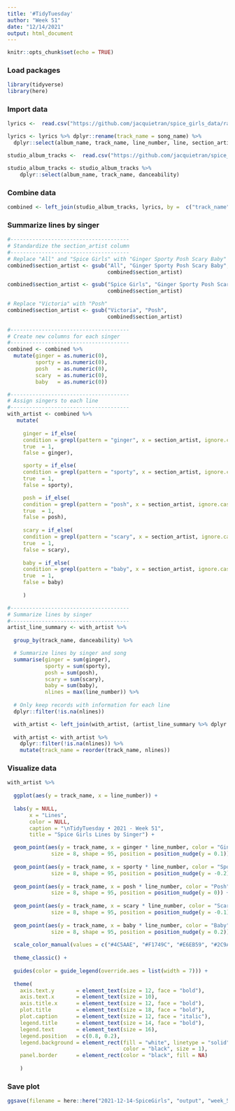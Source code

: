 ```yaml
---
title: '#TidyTuesday'
author: "Week 51"
date: "12/14/2021"
output: html_document
---
```


```r
knitr::opts_chunk$set(echo = TRUE)
```

### Load packages
```r
library(tidyverse)
library(here)
```

### Import data
```r

lyrics <-  read.csv("https://github.com/jacquietran/spice_girls_data/raw/main/data/lyrics.csv", header = TRUE)

lyrics <- lyrics %>% dplyr::rename(track_name = song_name) %>% 
  dplyr::select(album_name, track_name, line_number, line, section_artist)

studio_album_tracks <-  read.csv("https://github.com/jacquietran/spice_girls_data/raw/main/data/studio_album_tracks.csv", header = TRUE)

studio_album_tracks <- studio_album_tracks %>% 
    dplyr::select(album_name, track_name, danceability)


```

### Combine data
```r

combined <- left_join(studio_album_tracks, lyrics, by =  c("track_name", "album_name"))

```

### Summarize lines by singer
```r

#--------------------------------------
# Standardize the section_artist column
#--------------------------------------
# Replace "All" and "Spice Girls" with "Ginger Sporty Posh Scary Baby"
combined$section_artist <- gsub("All", "Ginger Sporty Posh Scary Baby", 
                                combined$section_artist)

combined$section_artist <- gsub("Spice Girls", "Ginger Sporty Posh Scary Baby", 
                                combined$section_artist)

# Replace "Victoria" with "Posh"
combined$section_artist <- gsub("Victoria", "Posh", 
                                combined$section_artist)
    
#--------------------------------------
# Create new columns for each singer
#--------------------------------------
combined <- combined %>% 
  mutate(ginger = as.numeric(0),
         sporty = as.numeric(0),
         posh   = as.numeric(0),
         scary  = as.numeric(0),
         baby   = as.numeric(0))

#--------------------------------------
# Assign singers to each line
#--------------------------------------
with_artist <- combined %>% 
   mutate(
     
     ginger = if_else(
     condition = grepl(pattern = "ginger", x = section_artist, ignore.case = TRUE),
     true  = 1,
     false = ginger),

     sporty = if_else(
     condition = grepl(pattern = "sporty", x = section_artist, ignore.case = TRUE),
     true  = 1,
     false = sporty),

     posh = if_else(
     condition = grepl(pattern = "posh", x = section_artist, ignore.case = TRUE),
     true  = 1,
     false = posh),
     
     scary = if_else(
     condition = grepl(pattern = "scary", x = section_artist, ignore.case = TRUE),
     true  = 1,
     false = scary),
     
     baby = if_else(
     condition = grepl(pattern = "baby", x = section_artist, ignore.case = TRUE),
     true  = 1,
     false = baby)
     
     )

#--------------------------------------
# Summarize lines by singer
#--------------------------------------
artist_line_summary <- with_artist %>%
  
  group_by(track_name, danceability) %>% 

  # Summarize lines by singer and song
  summarise(ginger = sum(ginger),
            sporty = sum(sporty),
            posh = sum(posh),
            scary = sum(scary),
            baby = sum(baby),
            nlines = max(line_number)) %>%
  
  # Only keep records with information for each line
  dplyr::filter(!is.na(nlines))

  with_artist <- left_join(with_artist, (artist_line_summary %>% dplyr::select(track_name, nlines)), by = "track_name")
  
  with_artist <- with_artist %>% 
    dplyr::filter(!is.na(nlines)) %>% 
    mutate(track_name = reorder(track_name, nlines))

```

### Visualize data
```r

with_artist %>% 
  
  ggplot(aes(y = track_name, x = line_number)) +
  
  labs(y = NULL,
       x = "Lines",
       color = NULL,
       caption = "\nTidyTuesday • 2021 - Week 51",
       title = "Spice Girls Lines by Singer") +

  geom_point(aes(y = track_name, x = ginger * line_number, color = "Ginger"), 
              size = 8, shape = 95, position = position_nudge(y = 0.1)) +
  
  geom_point(aes(y = track_name, x = sporty * line_number, color = "Sporty"), 
              size = 8, shape = 95, position = position_nudge(y = -0.2)) + 
  
  geom_point(aes(y = track_name, x = posh * line_number, color = "Posh"), 
              size = 8, shape = 95, position = position_nudge(y = 0)) +
  
  geom_point(aes(y = track_name, x = scary * line_number, color = "Scary"), 
              size = 8, shape = 95, position = position_nudge(y = -0.1)) +
  
  geom_point(aes(y = track_name, x = baby * line_number, color = "Baby"), 
              size = 8, shape = 95, position = position_nudge(y = 0.2)) +
  
  scale_color_manual(values = c("#4C5AAE", "#F1749C", "#E6EB59", "#2C9ABF", "#FEDB16")) +
  
  theme_classic() +
  
  guides(color = guide_legend(override.aes = list(width = 7))) +
  
  theme(
    axis.text.y       = element_text(size = 12, face = "bold"),
    axis.text.x       = element_text(size = 10),
    axis.title.x      = element_text(size = 12, face = "bold"),
    plot.title        = element_text(size = 18, face = "bold"),
    plot.caption      = element_text(size = 12, face = "italic"),
    legend.title      = element_text(size = 14, face = "bold"),
    legend.text       = element_text(size = 16),
    legend.position   = c(0.8, 0.2),
    legend.background = element_rect(fill = "white", linetype = "solid", 
                                     color = "black", size = 1),
    panel.border      = element_rect(color = "black", fill = NA)
    
    )

```

### Save plot
```r

ggsave(filename = here::here("2021-12-14-SpiceGirls", "output", "week_51_plot.png"), device = "png", width = 9, height = 10)


```
